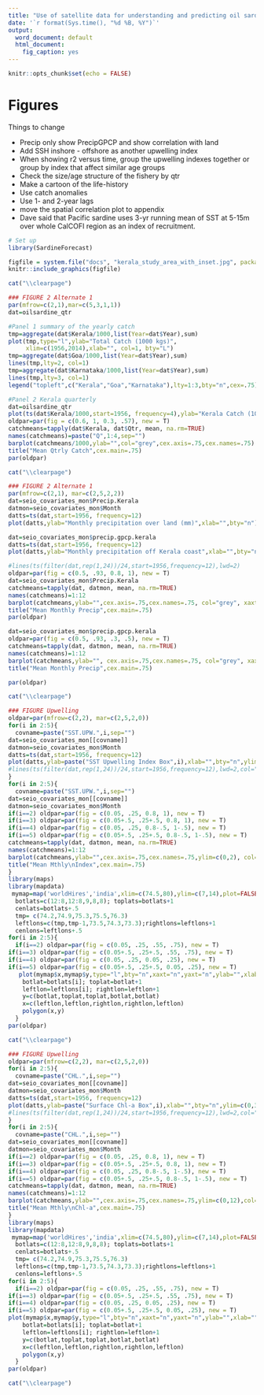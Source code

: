 ```yaml
---
title: "Use of satellite data for understanding and predicting oil sardine (*Sardinella longiceps*) catch variability along the southwest coast of India"
date: '`r format(Sys.time(), "%d %B, %Y")`'
output:
  word_document: default
  html_document:
    fig_caption: yes
---
```


```r
knitr::opts_chunk$set(echo = FALSE)
```

# Figures

Things to change

* Precip only show PrecipGPCP and show correlation with land
* Add SSH inshore - offshore as another upwelling index
* When showing r2 versus time, group the upwelling indexes together or group by index that affect similar age groups
* Check the size/age structure of the fishery by qtr
* Make a cartoon of the life-history
* Use catch anomalies
* Use 1- and 2-year lags
* move the spatial correlation plot to appendix
* Dave said that Pacific sardine uses 3-yr running mean of SST at 5-15m over whole CalCOFI region as an index of recruitment.

```r
# Set up
library(SardineForecast)
```


```r
figfile = system.file("docs", "kerala_study_area_with_inset.jpg", package="SardineForecast")
knitr::include_graphics(figfile)
```

```r
cat("\\clearpage")
```

```r
### FIGURE 2 Alternate 1
par(mfrow=c(2,1),mar=c(5,3,1,1))
dat=oilsardine_qtr

#Panel 1 summary of the yearly catch
tmp=aggregate(dat$Kerala/1000,list(Year=dat$Year),sum)
plot(tmp,type="l",ylab="Total Catch (1000 kgs)",
     xlim=c(1956,2014),xlab="", col=1, bty="L")
tmp=aggregate(dat$Goa/1000,list(Year=dat$Year),sum)
lines(tmp,lty=2, col=1)
tmp=aggregate(dat$Karnataka/1000,list(Year=dat$Year),sum)
lines(tmp,lty=3, col=1)
legend("topleft",c("Kerala","Goa","Karnataka"),lty=1:3,bty="n",cex=.75)

#Panel 2 Kerala quarterly
dat=oilsardine_qtr
plot(ts(dat$Kerala/1000,start=1956, frequency=4),ylab="Kerala Catch (1000 kg)",xlab="",bty="L")
oldpar=par(fig = c(0.6, 1, 0.3, .57), new = T)  
catchmeans=tapply(dat$Kerala, dat$Qtr, mean, na.rm=TRUE)
names(catchmeans)=paste("Q",1:4,sep="")
barplot(catchmeans/1000,ylab="",col="grey",cex.axis=.75,cex.names=.75)
title("Mean Qtrly Catch",cex.main=.75)
par(oldpar)
```

```r
cat("\\clearpage")
```

```r
### FIGURE 2 Alternate 1
par(mfrow=c(2,1), mar=c(2,5,2,2))
dat=seio_covariates_mon$Precip.Kerala
datmon=seio_covariates_mon$Month
datts=ts(dat,start=1956, frequency=12)
plot(datts,ylab="Monthly precipitation over land (mm)",xlab="",bty="n")

dat=seio_covariates_mon$precip.gpcp.kerala
datts=ts(dat,start=1956, frequency=12)
plot(datts,ylab="Monthly precipitation off Kerala coast",xlab="",bty="n")

#lines(ts(filter(dat,rep(1,24))/24,start=1956,frequency=12),lwd=2)
oldpar=par(fig = c(0.5, .93, 0.8, 1), new = T)  
dat=seio_covariates_mon$Precip.Kerala
catchmeans=tapply(dat, datmon, mean, na.rm=TRUE)
names(catchmeans)=1:12
barplot(catchmeans,ylab="",cex.axis=.75,cex.names=.75, col="grey", xaxt="n")
title("Mean Monthly Precip",cex.main=.75)
par(oldpar)

dat=seio_covariates_mon$precip.gpcp.kerala
oldpar=par(fig = c(0.5, .93, .3, .5), new = T)  
catchmeans=tapply(dat, datmon, mean, na.rm=TRUE)
names(catchmeans)=1:12
barplot(catchmeans,ylab="", cex.axis=.75,cex.names=.75, col="grey", xaxt="n")
title("Mean Monthly Precip",cex.main=.75)

par(oldpar)
```

```r
cat("\\clearpage")
```

```r
### FIGURE Upwelling
oldpar=par(mfrow=c(2,2), mar=c(2,5,2,0))
for(i in 2:5){
  covname=paste("SST.UPW.",i,sep="")
dat=seio_covariates_mon[[covname]]
datmon=seio_covariates_mon$Month
datts=ts(dat,start=1956, frequency=12)
plot(datts,ylab=paste("SST Upwelling Index Box",i),xlab="",bty="n",ylim=c(-2,5),xlim=c(1960,2015))
#lines(ts(filter(dat,rep(1,24))/24,start=1956,frequency=12),lwd=2,col="red")
}
for(i in 2:5){
  covname=paste("SST.UPW.",i,sep="")
dat=seio_covariates_mon[[covname]]
datmon=seio_covariates_mon$Month
if(i==2) oldpar=par(fig = c(0.05, .25, 0.8, 1), new = T)  
if(i==3) oldpar=par(fig = c(0.05+.5, .25+.5, 0.8, 1), new = T)  
if(i==4) oldpar=par(fig = c(0.05, .25, 0.8-.5, 1-.5), new = T)  
if(i==5) oldpar=par(fig = c(0.05+.5, .25+.5, 0.8-.5, 1-.5), new = T)  
catchmeans=tapply(dat, datmon, mean, na.rm=TRUE)
names(catchmeans)=1:12
barplot(catchmeans,ylab="",cex.axis=.75,cex.names=.75,ylim=c(0,2), col="grey", xaxt="n")
title("Mean Mthly\nIndex",cex.main=.75)
}
library(maps)
library(mapdata)
 mymap=map('worldHires','india',xlim=c(74.5,80),ylim=c(7,14),plot=FALSE)
  botlats=c(12:8,12:8,9,8,8); toplats=botlats+1
  cenlats=botlats+.5
  tmp= c(74.2,74.9,75.3,75.5,76.3)     
  leftlons=c(tmp,tmp-1,73.5,74.3,73.3);rightlons=leftlons+1
  cenlons=leftlons+.5
for(i in 2:5){
  if(i==2) oldpar=par(fig = c(0.05, .25, .55, .75), new = T)  
if(i==3) oldpar=par(fig = c(0.05+.5, .25+.5, .55, .75), new = T)  
if(i==4) oldpar=par(fig = c(0.05, .25, 0.05, .25), new = T)  
if(i==5) oldpar=par(fig = c(0.05+.5, .25+.5, 0.05, .25), new = T)  
   plot(mymap$x,mymap$y,type="l",bty="n",xaxt="n",yaxt="n",ylab="",xlab="")
    botlat=botlats[i]; toplat=botlat+1
    leftlon=leftlons[i]; rightlon=leftlon+1
    y=c(botlat,toplat,toplat,botlat,botlat)
    x=c(leftlon,leftlon,rightlon,rightlon,leftlon)
    polygon(x,y)
  }
par(oldpar)
```

```r
cat("\\clearpage")
```

```r
### FIGURE Upwelling
oldpar=par(mfrow=c(2,2), mar=c(2,5,2,0))
for(i in 2:5){
  covname=paste("CHL.",i,sep="")
dat=seio_covariates_mon[[covname]]
datmon=seio_covariates_mon$Month
datts=ts(dat,start=1956, frequency=12)
plot(datts,ylab=paste("Surface Chl-a Box",i),xlab="",bty="n",ylim=c(0,35),xlim=c(1980,2020))
#lines(ts(filter(dat,rep(1,24))/24,start=1956,frequency=12),lwd=2,col="red")
}
for(i in 2:5){
  covname=paste("CHL.",i,sep="")
dat=seio_covariates_mon[[covname]]
datmon=seio_covariates_mon$Month
if(i==2) oldpar=par(fig = c(0.05, .25, 0.8, 1), new = T)  
if(i==3) oldpar=par(fig = c(0.05+.5, .25+.5, 0.8, 1), new = T)  
if(i==4) oldpar=par(fig = c(0.05, .25, 0.8-.5, 1-.5), new = T)  
if(i==5) oldpar=par(fig = c(0.05+.5, .25+.5, 0.8-.5, 1-.5), new = T)  
catchmeans=tapply(dat, datmon, mean, na.rm=TRUE)
names(catchmeans)=1:12
barplot(catchmeans,ylab="",cex.axis=.75,cex.names=.75,ylim=c(0,12),col="grey", xaxt="n")
title("Mean Mthly\nChl-a",cex.main=.75)
}
library(maps)
library(mapdata)
 mymap=map('worldHires','india',xlim=c(74.5,80),ylim=c(7,14),plot=FALSE)
  botlats=c(12:8,12:8,9,8,8); toplats=botlats+1
  cenlats=botlats+.5
  tmp= c(74.2,74.9,75.3,75.5,76.3)     
  leftlons=c(tmp,tmp-1,73.5,74.3,73.3);rightlons=leftlons+1
  cenlons=leftlons+.5
for(i in 2:5){
  if(i==2) oldpar=par(fig = c(0.05, .25, .55, .75), new = T)  
if(i==3) oldpar=par(fig = c(0.05+.5, .25+.5, .55, .75), new = T)  
if(i==4) oldpar=par(fig = c(0.05, .25, 0.05, .25), new = T)  
if(i==5) oldpar=par(fig = c(0.05+.5, .25+.5, 0.05, .25), new = T)  
plot(mymap$x,mymap$y,type="l",bty="n",xaxt="n",yaxt="n",ylab="",xlab="")
    botlat=botlats[i]; toplat=botlat+1
    leftlon=leftlons[i]; rightlon=leftlon+1
    y=c(botlat,toplat,toplat,botlat,botlat)
    x=c(leftlon,leftlon,rightlon,rightlon,leftlon)
    polygon(x,y)
  }
par(oldpar)
```

```r
cat("\\clearpage")
```

